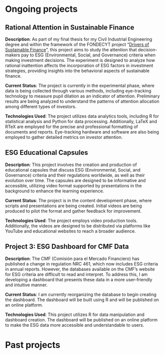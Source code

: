 # Ongoing projects

## Rational Attention in Sustainable Finance

**Description**: As part of my final thesis for my Civil Industrial Engineering degree and within the framework of the FONDECYT project "[Drivers of Sustainable Finance](https://sebacea.github.io/drivers/)", this project aims to study the attention that decision-makers pay to ESG (Environmental, Social, and Governance) criteria when making investment decisions. The experiment is designed to analyze how rational inattention affects the incorporation of ESG factors in investment strategies, providing insights into the behavioral aspects of sustainable finance.

**Current Status**: The project is currently in the experimental phase, where data is being collected through various methods, including eye-tracking technology to measure pupil dilation as an indicator of attention. Preliminary results are being analyzed to understand the patterns of attention allocation among different types of investors.

**Technologies Used**: The project utilizes data analytics tools, including R for statistical analysis and Python for data processing. Additionally, LaTeX and RTeX are employed for the precise and professional formatting of documents and reports. Eye-tracking hardware and software are also being employed to gather detailed metrics on investor attention.

## ESG Educational Capsules

**Description**: This project involves the creation and production of educational capsules that discuss ESG (Environmental, Social, and Governance) criteria and their regulations worldwide, as well as their evolution over time. The capsules are designed to be informative and accessible, utilizing video format supported by presentations in the background to enhance the learning experience.

**Current Status**: The project is in the content development phase, where scripts and presentations are being created. Initial videos are being produced to pilot the format and gather feedback for improvement.

**Technologies Used**: The project employs video production tools. Additionally, the videos are designed to be distributed via platforms like YouTube and educational websites to reach a broader audience.

## Project 3: ESG Dashboard for CMF Data

**Description**: The CMF (Comisión para el Mercado Financiero) has published a change in regulation NRC 461, which now includes ESG criteria in annual reports. However, the databases available on the CMF's website for ESG criteria are difficult to read and interpret. To address this, I am developing a dashboard that presents these data in a more user-friendly and intuitive manner.

**Current Status**: I am currently reorganizing the database to begin creating the dashboard. The dashboard will be built using R and will be published on an online platform.

**Technologies Used**: This project utilizes R for data manipulation and dashboard creation. The dashboard will be published on an online platform to make the ESG data more accessible and understandable to users.

# Past projects

## 
